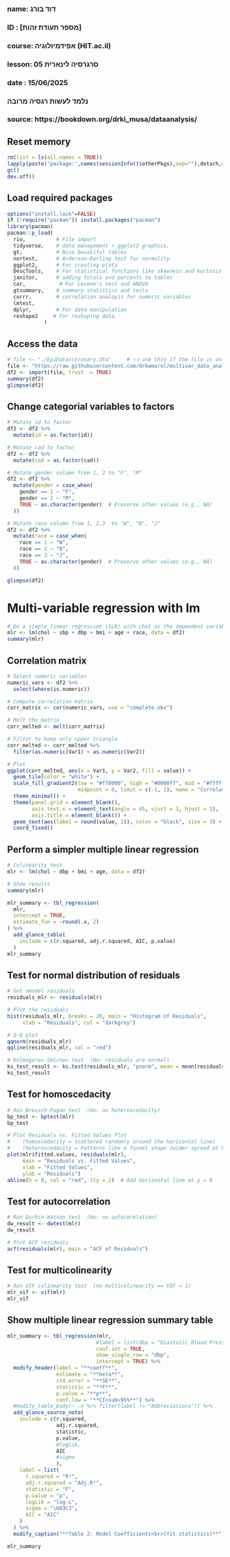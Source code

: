 ###
### name: דוד בורג
### ID  : [מספר תעודת זהות]
### course: אפידמיולוגיה (HIT.ac.il)
### lesson: סרגרסיה לינארית 05   
### date  : 15/06/2025
###  
###  נלמד לעשות רגסיה מרובה
###
### source: https://bookdown.org/drki_musa/dataanalysis/


## Reset memory
```{r setup-packages, include = FALSE}
rm(list = ls(all.names = TRUE))
lapply(paste('package:',names(sessionInfo()$otherPkgs),sep=""),detach,character.only=TRUE,unload=TRUE,force=TRUE)
gc()
dev.off()
```

## Load required packages
```{r setup-packages, include = FALSE}
options("install.lock"=FALSE)
if (!require("pacman")) install.packages("pacman")
library(pacman)
pacman::p_load(
  rio,          # File import
  tidyverse,    # data management + ggplot2 graphics, 
  gt,           # Nice beuatiful tables
  nortest,      # Anderson-Darling test for normality
  ggplot2,      # For creating plots
  DescTools,    # For statistical functions like skewness and kurtosis
  janitor,      # adding totals and percents to tables
  car,           # For Levene's test and ANOVA
  gtsummary,    # summary statistics and tests
  corrr,        # correlation analayis for numeric variables
  lmtest,
  dplyr,        # For data manipulation
  reshape2     # For reshaping data
            )
```

## Access the data
```{r read-data, echo = TRUE}
# file <- "./EpiData/coronary.dta"     # 👈 use this if the file is on your computer
file <- "https://raw.githubusercontent.com/drkamarul/multivar_data_analysis/refs/heads/main/data/coronary.dta"
df2 <- import(file, trust  = TRUE)
summary(df2)
glimpse(df2)
```

## Change categorial variables to factors
```{r cat-to-factor, echo = TRUE}
# Mutate id to factor
df2 <- df2 %>%
  mutate(id = as.factor(id))

# Mutate cad to factor
df2 <- df2 %>%
  mutate(cad = as.factor(cad))

# Mutate gender column from 1, 2 to "F", "M"
df2 <- df2 %>%
  mutate(gender = case_when(
    gender == 1 ~ "F",
    gender == 2 ~ "M",
    TRUE ~ as.character(gender)  # Preserve other values (e.g., NA)
  ))

# Mutate race column from 1, 2,3  to "W", "B", "J"
df2 <- df2 %>%
  mutate(race = case_when(
    race == 1 ~ "W",
    race == 2 ~ "B",
    race == 3 ~ "J",
    TRUE ~ as.character(gender)  # Preserve other values (e.g., NA)
  ))

glimpse(df2)  
```

# Multi-variable regression with lm
```{r nmulti-regression, echo = TRUE}
# Do a simple linear regression (SLR) with chol as the dependent variable 
mlr <- lm(chol ~ sbp + dbp + bmi + age + race, data = df2)
summary(mlr)
```

## Correlation matrix
```{r corr-matrix, iecho = TRUE}
# Select numeric variables
numeric_vars <- df2 %>%
  select(where(is.numeric))

# Compute correlation matrix
corr_matrix <- cor(numeric_vars, use = "complete.obs")

# Melt the matrix
corr_melted <- melt(corr_matrix)

# Filter to keep only upper triangle
corr_melted <- corr_melted %>%
  filter(as.numeric(Var1) < as.numeric(Var2))

# Plot
ggplot(corr_melted, aes(x = Var1, y = Var2, fill = value)) +
  geom_tile(color = "white") +
  scale_fill_gradient2(low = "#ff0000", high = "#0000ff", mid = "#ffffff", 
                       midpoint = 0, limit = c(-1, 1), name = "Correlation") +
  theme_minimal() +
  theme(panel.grid = element_blank(),
        axis.text.x = element_text(angle = 45, vjust = 1, hjust = 1),
        axis.title = element_blank()) +
  geom_text(aes(label = round(value, 2)), color = "black", size = 3) +
  coord_fixed()
```

## Perform a simpler multiple linear regression
```{r simple-multi-regression, echo = TRUE}
# Colinearity test
mlr <- lm(chol ~ dbp + bmi + age, data = df2)

# Show results
summary(mlr)

mlr_summary <- tbl_regression(
  mlr,
  intercept = TRUE,
  estimate_fun = ~round(.x, 2)
) %>%
  add_glance_table(
    include = c(r.squared, adj.r.squared, AIC, p.value)
  )
mlr_summary
```

## Test for normal distribution of residuals
```{r residuals, echo = TRUE}
# Get nmodel residuals
residuals_mlr <- residuals(mlr)

# Plot the residuals
hist(residuals_mlr, breaks = 20, main = "Histogram of Residuals", 
     xlab = "Residuals", col = "darkgrey")

# Q-Q plot
qqnorm(residuals_mlr)
qqline(residuals_mlr, col = "red")

# Kolmogorov-Smirnov test  (Ho: residuals are normal)
ks_test_result <- ks.test(residuals_mlr, "pnorm", mean = mean(residuals_mlr), sd = sd(residuals_mlr))
ks_test_result
```

## Test for homoscedacity
```{r homoscedacity, echo = TRUE}
# Run Breusch-Pagan test  (Ho: no heteroscedacity)
bp_test <- bptest(mlr)
bp_test

# Plot Residuals vs. Fitted Values Plot
#    (homoscedacity = scattered randomly around the horizontal line)
#    (heteroscedacity = Patterns like a funnel shape (wider spread at higher/lower fitted values), curves, or systematic trends)
plot(mlr$fitted.values, residuals(mlr),
     main = "Residuals vs. Fitted Values",
     xlab = "Fitted Values",
     ylab = "Residuals")
abline(h = 0, col = "red", lty = 2)  # Add horizontal line at y = 0
```

## Test for autocorrelation 
```{r autocorrelation , echo = TRUE}
# Run Durbin-Watson test  (Ho: no autocorelation)
dw_result <- dwtest(mlr)
dw_result

# Plot ACF residuals
acf(residuals(mlr), main = "ACF of Residuals")
```

## Test for multicolinearity
```{r VIF, include=FALSE}
# Run VIF colinearity test  (no multicolinearity == VIF ≈ 1)
mlr_vif <- vif(mlr)
mlr_vif
```

## Show multiple linear regression summary table
```{r mlr-summary, echo = TRUE}
mlr_summary <- tbl_regression(mlr,
                             #label = list(dbp = "Diastolic Blood Pressure"),
                             conf.int = TRUE,
                             show_single_row = "dbp",
                             intercept = TRUE) %>%
  modify_header(label = "**coeff**",
                estimate = "**beta**",
                std.error = "**SE**",
                statistic = "**F**",
                p.value = "**p**",
                conf.low = "**CI<sub>95%**") %>%
  #modify_table_body(~ .x %>% filter(label != "Abbreviations")) %>%
  add_glance_source_note(
    include = c(r.squared,
                adj.r.squared,
                statistic,
                p.value,
                #logLik,
                AIC
                #sigma
                ),
    label = list(
      r.squared = "R²",
      adj.r.squared = "Adj.R²",
      statistic = "F",
      p.value = "p",
      logLik = "log-L",
      sigma = "\U03C3",
      AIC = "AIC"
    )
  ) %>%
  modify_caption("**Table 2: Model Coefficients<br>(fit statistics)**")

mlr_summary
```